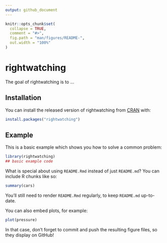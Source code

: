 ```yaml
---
output: github_document
---
```


<!-- README.md is generated from README.Rmd. Please edit that file -->

```r
knitr::opts_chunk$set(
  collapse = TRUE,
  comment = "#>",
  fig.path = "man/figures/README-",
  out.width = "100%"
)
```

# rightwatching

<!-- badges: start -->
<!-- badges: end -->

The goal of rightwatching is to ...

## Installation

You can install the released version of rightwatching from [CRAN](https://CRAN.R-project.org) with:

``` r
install.packages("rightwatching")
```

## Example

This is a basic example which shows you how to solve a common problem:

```r
library(rightwatching)
## basic example code
```

What is special about using `README.Rmd` instead of just `README.md`? You can include R chunks like so:

```r
summary(cars)
```

You'll still need to render `README.Rmd` regularly, to keep `README.md` up-to-date.

You can also embed plots, for example:

```r
plot(pressure)
```

In that case, don't forget to commit and push the resulting figure files, so they display on GitHub!
